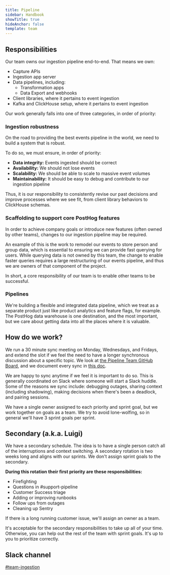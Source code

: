 ```yaml
---
title: Pipeline
sidebar: Handbook
showTitle: true
hideAnchor: false
template: team
---
```


<Objectives />

## Responsibilities

Our team owns our ingestion pipeline end-to-end. That means we own:
- Capture APIs
- Ingestion app server
- Data pipelines, including:
  - Transformation apps
  - Data Export and webhooks
- Client libraries, where it pertains to event ingestion
- Kafka and ClickHouse setup, where it pertains to event ingestion

Our work generally falls into one of three categories, in order of priority:

### Ingestion robustness

On the road to providing the best events pipeline in the world, we need to build a system that is robust. 

To do so, we must ensure, in order of priority:

- **Data integrity:** Events ingested should be correct
- **Availability:** We should not lose events
- **Scalability:** We should be able to scale to massive event volumes
- **Maintainability:** It should be easy to debug and contribute to our ingestion pipeline

Thus, it is our responsibility to consistently revise our past decisions and improve processes where we see fit, from client library behaviors to ClickHouse schemas.

### Scaffolding to support core PostHog features

In order to achieve company goals or introduce new features (often owned by other teams), changes to our ingestion pipeline may be required.

An example of this is the work to remodel our events to store person and group data, which is essential to ensuring we can provide fast querying for users. While querying data is not owned by this team, the change to enable faster queries requires a large restructuring of our events pipeline, and thus we are owners of that component of the project.

In short, a core responsibility of our team is to enable other teams to be successful.

### Pipelines

We're building a flexible and integrated data pipeline, which we treat as a separate product just like product analytics and feature flags, for example. The PostHog data warehouse is one destination, and the most important, but we care about getting data into all the places where it is valuable.

## How do we work?

We run a 30 minute sync meeting on Monday, Wednesdays, and Fridays, and extend the slot if we feel the need to have a longer synchronous discussion about a specific topic. We look at [the Pipeline Team GitHub Board](https://github.com/orgs/PostHog/projects/46/views/1), and we document every sync in [this doc](https://docs.google.com/document/d/1iHeef4lWQ4rSBXmaM6A9_GHmARXax7If4B0duo8gFSE/edit?usp=sharing).

We are happy to sync anytime if we feel it is important to do so. This is generally coordinated on Slack where someone will start a Slack huddle. Some of the reasons we sync include: debugging outages, sharing context (including shadowing), making decisions when there's been a deadlock, and pairing sessions.

We have a single owner assigned to each priority and sprint goal, but we work together on goals as a team. We try to avoid lone-wolfing, so in general we'll have 3 sprint goals per sprint.

## Secondary (a.k.a. Luigi)

We have a secondary schedule. The idea is to have a single person catch all of the interruptions and context switching. A secondary rotation is two weeks long and aligns with our sprints. We don't assign sprint goals to the secondary.

**During this rotation their first priority are these responsibilities:**
- Firefighting
- Questions in #support-pipeline
- Customer Success triage
- Adding or improving runbooks
- Follow ups from outages
- Cleaning up Sentry

If there is a long running customer issue, we'll assign an owner as a team.

It's acceptable for the secondary responsibilities to take up all of your time. Otherwise, you can help out the rest of the team with sprint goals. It's up to you to prioritize correctly.


## Slack channel

[#team-ingestion](https://posthog.slack.com/messages/team-ingestion)
